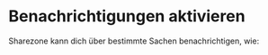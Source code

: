 
# Benachrichtigungen aktivieren

Sharezone kann dich über bestimmte Sachen benachrichtigen, wie:

<Cards>
  <Card
    title="Offene Hausaufgaben"
    href="/app-settings/notifications/open-homework"
  />
  <Card
    title="Kommentare"
    href="/app-settings/notifications/comments"
  />
  <Card
    title="Infozettel"
    href="/app-settings/notifications/infopages"
  />
</Cards>
